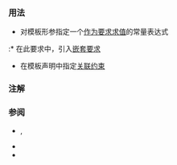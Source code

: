 {{cpp/keyword/title|{{tt|requires}} {{mark since c++20}}}}
{{cpp/keyword/navbar}}

===用法===
* 对模板形参指定一个[[cpp/language/requires|作为要求求值]]的常量表达式
:* 在此要求中，引入[[cpp/language/requires#嵌套要求|嵌套要求]]
* 在模板声明中指定[[cpp/language/constraints|关联约束]]

===注解===
{{ftm begin|core=true}}
{{ftm|std=C++20|value=201907L|__cpp_concepts|约束}}
{{ftm end}}

===参阅===
* {{rlpt|class}}, {{rlpt|typename}}
* {{rlpt|template}}
* {{rlpt|concept}}

{{langlinks|de|en|es|fr|it|ja|pt|ru}}